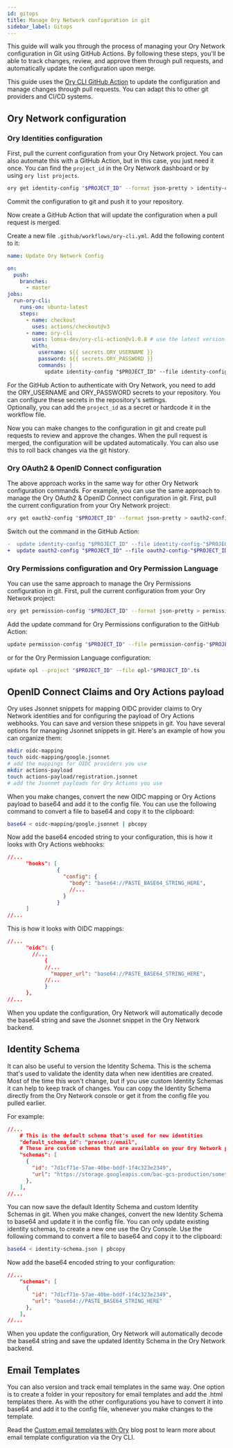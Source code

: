 ```yaml
---
id: gitops
title: Manage Ory Network configuration in git
sidebar_label: Gitops
---
```


This guide will walk you through the process of managing your Ory Network configuration in Git using GitHub Actions. By following
these steps, you'll be able to track changes, review, and approve them through pull requests, and automatically update the
configuration upon merge.

This guide uses the [Ory CLI GitHub Action](https://github.com/lomsa-dev/ory-cli-action) to update the configuration and manage
changes through pull requests. You can adapt this to other git providers and CI/CD systems.

## Ory Network configuration

### Ory Identities configuration

First, pull the current configuration from your Ory Network project. You can also automate this with a GitHub Action, but in this
case, you just need it once. You can find the `project_id` in the Ory Network dashboard or by using `ory list projects`.

```bash
ory get identity-config "$PROJECT_ID" --format json-pretty > identity-config-"$PROJECT_ID".json
```

Commit the configuration to git and push it to your repository.

Now create a GitHub Action that will update the configuration when a pull request is merged.

Create a new file `.github/workflows/ory-cli.yml`. Add the following content to it:

```yaml
name: Update Ory Network Config

on:
  push:
    branches:
      - master
jobs:
  run-ory-cli:
    runs-on: ubuntu-latest
    steps:
      - name: checkout
        uses: actions/checkout@v3
      - name: ory-cli
        uses: lomsa-dev/ory-cli-action@v1.0.8 # use the latest version
        with:
          username: ${{ secrets.ORY_USERNAME }}
          password: ${{ secrets.ORY_PASSWORD }}
          commands: |
            update identity-config "$PROJECT_ID" --file identity-config-"$PROJECT_ID".json
```

For the GitHub Action to authenticate with Ory Network, you need to add the ORY_USERNAME and ORY_PASSWORD secrets to your
repository. You can configure these secrets in the repository's settings.  
Optionally, you can add the `project_id` as a secret or hardcode it in the workflow file.

Now you can make changes to the configuration in git and create pull requests to review and approve the changes. When the pull
request is merged, the configuration will be updated automatically. You can also use this to roll back changes via the git
history.

### Ory OAuth2 & OpenID Connect configuration

The above approach works in the same way for other Ory Network configuration commands. For example, you can use the same approach
to manage the Ory OAuth2 & OpenID Connect configuration in git. First, pull the current configuration from your Ory Network
project:

```bash
ory get oauth2-config "$PROJECT_ID" --format json-pretty > oauth2-config-"$PROJECT_ID".json
```

Switch out the command in the GitHub Action:

```diff
-  update identity-config "$PROJECT_ID" --file identity-config-"$PROJECT_ID".json
+  update oauth2-config "$PROJECT_ID" --file oauth2-config-"$PROJECT_ID".json
```

### Ory Permissions configuration and Ory Permission Language

You can use the same approach to manage the Ory Permissions configuration in git. First, pull the current configuration from your
Ory Network project:

```bash
ory get permission-config "$PROJECT_ID" --format json-pretty > permission-config-"$PROJECT_ID".json
```

Add the update command for Ory Permissions configuration to the GitHub Action:

```bash
update permission-config "$PROJECT_ID" --file permission-config-"$PROJECT_ID".json
```

or for the Ory Permission Language configuration:

```bash
update opl --project "$PROJECT_ID" --file opl-"$PROJECT_ID".ts
```

## OpenID Connect Claims and Ory Actions payload

Ory uses Jsonnet snippets for mapping OIDC provider claims to Ory Network identities and for configuring the payload of Ory
Actions webhooks. You can save and version these snippets in git. You have several options for managing Jsonnet snippets in git.
Here's an example of how you can organize them:

```bash
mkdir oidc-mapping
touch oidc-mapping/google.jsonnet
# add the mappings for OIDC providers you use
mkdir actions-payload
touch actions-payload/registration.jsonnet
# add the Jsonnet payloads for Ory Actions you use
```

When you make changes, convert the new OIDC mapping or Ory Actions payload to base64 and add it to the config file. You can use
the following command to convert a file to base64 and copy it to the clipboard:

```bash
base64 < oidc-mapping/google.jsonnet | pbcopy
```

Now add the base64 encoded string to your configuration, this is how it looks with Ory Actions webhooks:

```json
//...
      "hooks": [
                {
                  "config": {
                    "body": "base64://PASTE_BASE64_STRING_HERE",
                    //...
                  }
                }
      ]
//...
```

This is how it looks with OIDC mappings:

```json
//...
      "oidc": {
        //...
            {
            //...
              "mapper_url": "base64://PASTE_BASE64_STRING_HERE",
            //...
            }
      },
//...
```

When you update the configuration, Ory Network will automatically decode the base64 string and save the Jsonnet snippet in the Ory
Network backend.

## Identity Schema

It can also be useful to version the Identity Schema. This is the schema that's used to validate the identity data when new
identities are created. Most of the time this won't change, but if you use custom Identity Schemas it can help to keep track of
changes. You can copy the Identity Schema directly from the Ory Network console or get it from the config file you pulled earlier.

For example:

```json
//...
    # This is the default schema that's used for new identities
    "default_schema_id": "preset://email",
    # These are custom schemas that are available on your Ory Network project
    "schemas": [
      {
        "id": "7d1cf71e-57ae-40be-bddf-1f4c323e2349",
        "url": "https://storage.googleapis.com/bac-gcs-production/something.schema.json"
      },
    ],
//...
```

You can now save the default Identity Schema and custom Identity Schemas in git. When you make changes, convert the new Identity
Schema to base64 and update it in the config file. You can only update existing identity schemas, to create a new one use the Ory
Console. Use the following command to convert a file to base64 and copy it to the clipboard:

```bash
base64 < identity-schema.json | pbcopy
```

Now add the base64 encoded string to your configuration:

```json
//...
    "schemas": [
      {
        "id": "7d1cf71e-57ae-40be-bddf-1f4c323e2349",
        "url": "base64://PASTE_BASE64_STRING_HERE"
      },
    ],
//...
```

When you update the configuration, Ory Network will automatically decode the base64 string and save the updated Identity Schema in
the Ory Network backend.

## Email Templates

You can also version and track email templates in the same way. One option is to create a folder in your repository for email
templates and add the .html templates there. As with the other configurations you have to convert it into base64 and add it to the
config file, whenever you make changes to the template.

Read the [Custom email templates with Ory](https://www.ory.sh/custom-email-templates/) blog post to learn more about email
template configuration via the Ory CLI.
